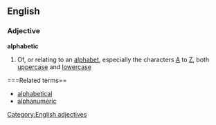 ==English==
===Adjective===
'''alphabetic'''
#Of, or relating to an [[alphabet]], especially the characters [[A]] to [[Z]], both [[uppercase]] and [[lowercase]]
===Related terms==
*[[alphabetical]]
*[[alphanumeric]]
[[Category:English adjectives]]